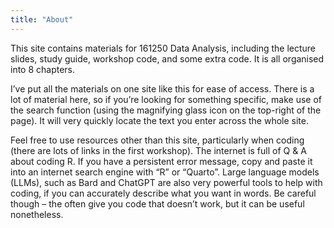 ```yaml
---
title: "About"
---
```


This site contains materials for 161250 Data Analysis, including the lecture slides, study guide, workshop code, and some extra code. It is all organised into 8 chapters. 

I've put all the materials on one site like this for ease of access. There is a lot of material here, so if you're looking for something specific, make use of the search function (using the magnifying glass icon on the top-right of the page). It will very quickly locate the text you enter across the whole site.

Feel free to use resources other than this site, particularly when coding (there are lots of links in the first workshop). The internet is full of Q & A about coding R. If you have a persistent error message, copy and paste it into an internet search engine with "R" or "Quarto". Large language models (LLMs), such as Bard and ChatGPT are also very powerful tools to help with coding, if you can accurately describe what you want in words. Be careful though – the often give you code that doesn't work, but it can be useful nonetheless.